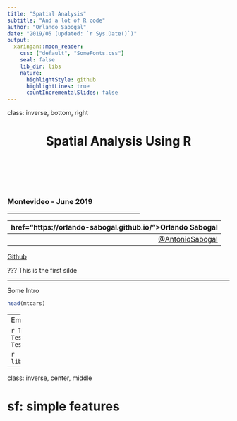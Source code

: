 ```yaml
---
title: "Spatial Analysis"
subtitle: "And a lot of R code"
author: "Orlando Sabogal"
date: "2019/05 (updated: `r Sys.Date()`)"
output:
  xaringan::moon_reader:
    css: ["default", "SomeFonts.css"]
    seal: false
    lib_dir: libs
    nature:
      highlightStyle: github
      highlightLines: true
      countIncrementalSlides: false
---
```

class: inverse, bottom, right

<h1 align="center"> Spatial Analysis Using R </h1>

<br> <br> <br> <br>

<h3> Montevideo - June 2019 </h3>

<hr width = 300, align = "right">

<p> 
  <a href="https://orlando-sabogal.github.io/">Orlando Sabogal</a> 
  -
  <a href="https://twitter.com/AntonioSabogal">@AntonioSabogal</a> 
  -
  <a href="https://github.com/orlando-sabogal">Github</a> 
<p>

???
This is the first silde


---

Some Intro

```r
head(mtcars)
```


---
Empty

```r
Test <- mtcars
Test2 <- Test[c(1:10),]
```

```r
library(tidyverse)
```


---
class: inverse, center, middle

# sf: simple features
